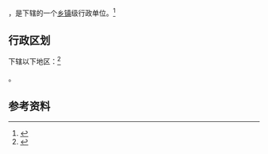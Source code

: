 {{中国乡级行政区|32/08/12/011/000}}

'''{{PAGENAMEBASE}}'''，是{{PRC admin/fullname|32/08/12/011/000|3}}下辖的一个[[乡镇|乡镇]]级行政单位。<ref>{{PRC admin/ref sgc|{{PRC admin/parent|32/08/12/011/000}}}}</ref>

== 行政区划 ==

{{PAGENAMEBASE}}下辖以下地区：<ref>{{PRC admin/ref sgc|32/08/12/011/000}}</ref>

{{PRC admin/children|32/08/12/011/000}}。

== 参考资料 ==

{{reflist}}

{{行政区划小作品}}
{{PRC admin/navcat|32/08/12/011/000}}